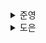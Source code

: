 <details>
  <summary>준영</summary>
  # 리액트 컨텍스트를 이용한 컴포넌트 상태 공유

리액트 16.3 버전부터 `Context`라는 기능을 제공하기 시작했다.<br/>
이를 통해 Props 대신 컴포넌트 간 데이터를 전달할 수 있다.<br/>
따라서 이를 상태와 결합하여 전역 상태로 사용할 수 있다.

> `useContext` + `useState` ⇒ 전역 상태를 위한 커스텀 훅으로 활용!

하지만 `Context` 활용으로 불필요한 렌더링이 발생할 수 있으므로 전역 상태를 여러 조각으로 나누어 사용하는 것이 권장된다고 한다.<br/>
✅ `Context Provider`를 필요에 따라 범위를 잘 지정하여 사용하라는 말인 것 같다.

## useState와 useContext 탐구하기

useState와 useContext를 조합하여 만든 전역 상태를 통해 props drilling을 줄일 수 있다.<br/>
drilling의 깊이가 깊어지면 중간에 거쳐가는 컴포넌트에서 사용하지 않는 prop 때문에 가독성을 해치고, 이는 프로젝트의 크기가 커질수록 악영향을 미치게 된다.

```jsx
const App = () => {
  const [count, setCount] = useState(0);
	return <Parent count={count} setCount={setCount}/>
}

const Parent = ({ count, setCount }) => {
  return (
    <>
      <Child1 count={count} setCount={setCount} />
      <Child2 count={count} setCount={setCount} />
    </>
  );
};
```

위의 코드에서 Parent 컴포넌트는 `count`와 `setCount`를 props로 전달 받아 Child 컴포넌트에 넘겨준다.<br/>
하지만 Parent 컴포넌트에서는 두 prop을 전혀 활용하지 않고 있기 때문에 없애는 편이 좀더 합리적일 수도 있다.<br/>
따라서 이를 `Context`를 통해 바꿔보자

```jsx
const CountStateContext = createContext({
	count: 0,
	setCount: () => {},
});

const App = () => {
  const [count, setCount] = useState(0);
	return (
		<CountStateContext.Provider
			value={{ count, setCount }}
		>
			<Parent />
		</CountStateContext.Provider>
	);
}

const Parent = () => {
  return (
    <>
      <Child1 />
      <Child2 />
    </>
  );
};

const Child1 = () => {
	const { count, setCount } = useContext(CountStateContext);
	return ~~~~;
}
const Child2 = () => {
	const { count, setCount } = useContext(CountStateContext);
	return ~~~~;
}
```

## 컨텍스트 이해하기

컨텍스트의 기본 동작은 다음과 같다.

1. 컨텍스트 공급자를 통해 **새로운 컨텍스트 값**을 갖게 된다.
2. **모든 컨텍스트 소비자들은 새로운 값으로 인해 리렌더링**된다.

만약 컨텍스트 값이 변경되지 않았는데도 리렌더링이 발생한다면, `**memo` 혹은 내용 끌어올리기 기법**을 통해 방지할 수 있다.<br/>
`memo`는 컴포넌트를 감싸 사용할 수 있고, 컴포넌트를 **메모이제이션**하여 **같은 props**에 대해서는 리렌더링되지 않도록 한다. 하지만 컨텍스트 값의 변화에 대한 리렌더링을 막을 순 없다.<br/>
✅ 이는 같은 프로바이더 내부에 존재하지만, **전역 상태에 의존성이 없는 자식 컴포넌트들의 불필요한 리렌더링을 줄이기 위해** 사용하는 것 같다.

컨텍스트에 **객체**를 사용할 때에는 주의가 필요하다.<br/>
객체는 여러 값을 포함할 수 있지만, 컨텍스트 소비자 컴포넌트들은 이 값을 모두 사용하지 않을 수도 있다.<br/>
여러 컴포넌트에서 다른 값을 사용하지만 하나의 컨텍스트의 객체 안에 값을 넣어둘 경우, 하나의 전역 상태 값의 갱신으로 인해 모든 소비자 컴포넌트들이 리렌더링되는 불상사가 생길 수 있다.

하지만 이 또한 성능에 큰 영향이 없다면 오버엔지니어링일 수 있으니 조심하자!

## 전역 상태를 위한 컨텍스트 만들기

위에서 언급한 합쳐진 큰 객체 사용으로 인한 한계점은 단순히 `작은 상태 조각 만들기`를 통해 극복할 수 있다.

```jsx
// 합쳐진 큰 객체
const CountContext = createContext({ count1: 0, count2: 0, ... });

// 작은 상태 조각 만들기
const Count1Context = createContext({ count1: 0, ... });
const Count2Context = createContext({ count2: 0, ... });

=> 말은 거창하지만 위와 같이 단순히 같은 주제의 데이터끼리 하나의 컨텍스트로 묶어 합쳐진 큰 객체 사용에서
	 하나의 상태 변경으로 인한 여러 소비자 컴포넌트의 리렌더링을 줄일 수 있다.
```

하지만 이 경우, 공급자 컴포넌트의 중첩이 많이 쌓일 수 있다.

## useReducer로 하나의 상태를 만들고 여러 개의 컨텍스트로 전파하기

두번째 해결 방법은 여러 컨텍스트를 사용하여 상태 조각을 배포하고, 배포하는 함수 또한 하나의 컨텍스트로 등록하여 사용하는 것이다.<br/>
지금까지의 예시를 가지고 이야기를 하자면 count1, count2를 각각의 컨텍스트로 나누고 상태 갱신 함수 또한 컨텍스트로 나누어 두는 것이다.

```tsx
const Count1Context = createContext(0);
const Count2Context = createContext(0);
const DispatchContext = createContext<Dispatch<Action>>(() => {});

const Count1 = () => {
	const count1 = useContext(Count1Context);
	const dispatch = useContext(DispatchContext);

	return (
		<>
			<button onClick={() => dispatch({ type: ACITON_NAME })}>
			</button>
			// ...
		</>
	)
};

const Count2 = () => {
	const count2 = useContext(Count2Context);
	const dispatch = useContext(DispatchContext);

	return (
		<>
			<button onClick={() => dispatch({ type: ACITON_NAME })}>
			</button>
			// ...
		</>
	)
}

// 상위 컴포넌트에서 useReducer를 통해 상태를 생성하고, 공급자를 통해 컨텍스트에 값을 넣어줌
```

✅ 이때 그럼 합쳐진 큰 객체를 사용할 때는 리렌더링이 발생하지만, `useReducer`를 사용하였을때 리렌더링이 발생하지 않는 이유는 뭘까?<br/>
`useReducer`를 통해 객체의 상태로 선언되었지만, 각각 다른 컨텍스트에 등록이 되었다. 그리고 `dispatch` 함수를 통해 상태 값이 업데이트된다.<br/>
리듀서에 전달된 `action`을 통해 객체 상태 내부의 하나의 값을 업데이트하여 객체 상태가 새롭게 만들어지긴 하지만, 컨텍스트가 나누어져 있기 때문에 해당 값을 구독하고 있는 소비자 컴포넌트만 리렌더링이 되는 것이 아닐까 조심스럽게 추측해본다.

## 컨텍스트 사용을 위한 모범 사례

### 사용자 정의 훅과 공급자 컴포넌트 만들기

```tsx
type CountContextType = [
	number,
	Dispatch<SetStateAction<number>>
];

const CountContext = createContext<CountContext | null>(null);

// 공급자 컴포넌트
export const CountProvider = ({
	children
} : {
	children: ReactNode
}) => (
	<CounterContext.Provider value={useState(0)}>
		{children}
	</CounterContext.Provider>
);

// 사용자 정의 훅
export const useCount = () => {
	cosnt value = useContext(CountContext);
	if(value == null) throw new Error("Provider missing!");
	return value;
}
```

`<CounterContext.Provider value={useState(0)}>` 와 같은 코드로 상태를 선언하고, 다시 선언된 상태와 업데이트 함수를 할당해주는 코드를 한줄로 줄일 수 있다.<br/>
또한 기본값으로 `null`을 넣어 공급자 컴포넌트를 통해 이를 초기화하지 않으면 사용할 수 없도록 지정하여 에러를 방지하고 항상 공급자가 필요함을 나타낼 수 있다.

### 사용자 정의 훅이 있는 팩토리 패턴

```tsx
const createStateContext = (
	useValue: (init) => State,
) => {
  const StateContext = createContext(null);
  const StateProvider = ({
	  initialValue,
	  children
	}) => (
		<StateContext.Provider value={useValue(initialValue)}>
			{children}
		</StateContext.Provider>;
  );

  const useContextState = () => {
    const value = useContext(StateContext);
    if (value === null) throw new Error('Provider missing!');
    return value;
  };

  return [StateProvider, useContextState] as const
};
```

매번 전역 상태를 새로 정의할 때마다 사용자 정의 훅과 공급자 컴포넌트를 만드는 일은 반복적이고 중복된 코드가 존재하는 작업일 수 있다.<br/>
따라서 위와 같이 팩토리 패턴을 통해 이를 일반화하여 사용할 수 있다.

### reduceRight를 이용한 공급자 중첩 방지

많은 컨텍스트로 인해 공급자 컴포넌트가 계속 중첩된다면 `Callback Hell`과 같이 가독성을 저하시킨다.<br/>
이때 책에서는 `reduceRight`를 통해 리팩토링하는 방법을 소개한다.<br/>
`reduceRight`는 `reduce`와 동일하게 동작하지만, 0번 인덱스부터 실행하는 `reduce`와 다르게 **마지막 인덱스부터 0번 인덱스 순서로 실행**하는 함수이다.

```tsx
const App = () => {
	const providers = [...]; as const;

	return providers.reduceRight(
		(children, [Component, props]) =>
			createElement(Component, props, children),
		<Parent />,
	);
};
```

이 외에도 **고차 컴포넌트(HOC)**를 통해 개선할 수 있다고 한다.
</details><details>
  <summary>도은</summary>
  ### useState와 useContext 탐구하기

**`📌 너무 좋았던 자료 공유!`**

- [다른 사람들이 안 알려주는 리액트에서 Context API 잘 쓰는 방법](https://velog.io/@velopert/react-context-tutorial)

#### useCotext와 useState 사용하기

```jsx
const App = () => {
  const [count, setCount] = useState(0);

  return (
    <CountStateContext.Provider value={{ count, setCount }}>
      <Parent />
    </CountStateContext.Provider>
  );
};
```

- 가까운 `Provider`로부터 컨텍스트 값을 가져온다.

### 컨텍스트 이해하기

```
💡 Provider가 새로운 값을 갖게 되면, 이 값을 사용하고 있는 컴포넌트들은 모두 리렌더링된다.
``
```

#### 컨텍스트 전파의 작동 방식

내용 끌어올리기 또는 memo를 사용하면
**Context의 값이 변경되지 않았는데도 리렌더링이 발생하는 것을 방지**할 수 있다.

```jsx
const ColorContext = createContext('black');

const ColorComponent = () => {
  const color = useContext(ColorContext);
  const renderCount = useRef(1);

  useEffect(() => {
    renderCount.current += 1;
  });

  return (
    <div style={{ color }}>
      Hello {color} (renders: {renderCount.current})
    </div>
  );
};
```

```
💡 memo도 컨텍스트 값을 사용하고 있는 컴포넌트의 리렌더링을 막지는 못한다.
```

#### 컨텍스트에 객체를 사용할 때의 한계점

```jsx
const CountContext = createContext({ count1: 0, count2: 0 });
```

위와 같이 만들고, Component1에서는 count1만을 가져와 사용하고 Component2에서는 count2만을 가져와 사용한다고 해보자.

👉 이럴 경우, count1이 변경 → context 값 변경 → 이를 사용하고 있는 모든 컴포넌트 리렌더링

즉, 사용하고 있지 않던 Component2도 같은 context를 사용하고 있다는 이유만으로 리렌더링

### 전역 상태를 위한 컨텍스트 만들기

```
📌 궁금한 점
- 전역 상태를 위하지 않은 컨텍스트도 있는가?
```

- 원래, props drilling을 피하기 위해 사용되었는데
- 이걸 useState와 useReducer와 조합하면서 전역 상태를 관리할 수 있게 된 것

```
🤔 컨텍스트를 전역 상태로 사용했을 때, 리렌더링 문제 존재 어떻게 해결해볼 수 있을까?
```

#### 1. 작은 상태 조각 만들기

- 합쳐진 큰 객체 사용 X → 각 조각에 대한 컨텍스트

👉 상태마다 컨텍스트를 따로 두어, 다같이 리렌더링이 되던 문제를 해결하고 싶은 것

#### 2. useReducer로 하나의 상태를 만들고 여러 컨텍스트로 전파하기

- 단일 상태를 만들고, 여러 컨텍스트를 사용해 상태 조각을 배포
- 상태와 상태를 업데이트 하는 함수를 각각의 컨텍스트로

👉 useReducer 하나를 통해 상태들(ex. count1, count2)를 관리하고 Provider는 따로 둔다

**즉, 관리는 한 곳에서 하되, 전파를 따로 해주는 것으로 이해했다.**

### 컨텍스트 사용을 위한 모범 사례

전역 상태를 위한 컨텍스트를 다루는 세 가지 패턴

- 커스텀 훅과 Provider 컴포넌트 만들기
- 커스텀 훅이 있는 팩토리 패턴
- reduceRight를 이용한 Provider 중첩 방지하기

#### 1. 커스텀 훅과 Provider 컴포넌트 만들기

- 상태를 생성하고 Provider에 전달하는 로직을 Provider 컴포넌트로 만들 수 있다.

```jsx
export const Count1Provider = ({ children }) => {
  return <Count1Context.Provider value={useState(0)}>{children}</Count1Context.Provider>;
};
```

- useContext로 값을 가져올 때, 상위에 Provider가 없으면 에러가 발생하게 되는데
- 올바를 때는 값을, 올바르지 않을 때는 에러를 던지는 로직을 커스텀 훅으로

```jsx
export const useCount1 = () => {
  const value = useContext(Count1Context);
  if (value === null) throw new Error('Provider missing');
  return value;
};
```

#### 2. 커스텀 훅이 있는 팩토리 패턴

- 커스텀 훅을 만들고 Provider 컴포넌트를 만드는 것은 반복적일 수 있다.
  - 상태가 필요할 때마다 해야하는 것이므로

```jsx
const createStateContext = (useValue) => {
  const StateContext = createContext(null);
  const StateProvider = ({ initialValue, children }) => {
    return <StateContext.Provider value={useValue(initialValue)}>{children}</StateContext.Provider>;
  };

  const useContextState = () => {
    const value = useContext(StateContext);
    if (value === null) throw new Error('Provider missing');
    return value;
  };

  return [StateProvider, useContextState] as const
};
```

```
📌 toss/slash에서도 이런 느낌(?)의 유틸을 제공하고 있다.
```

- [buildContext](https://www.slash.page/ko/libraries/react/react/src/utils/buildContext.i18n)
- [코드 뜯어보기](https://github.com/toss/slash/blob/main/packages/react/react/src/utils/buildContext.tsx)

#### 3. reduceRight를 이용한 Provider 중첩 방지

- reduceRight = reduce랑 똑같은데, 마지막 index부터 출발
- reduceRight를 사용하여 Provider를 return 하는 로직을 리팩터링 가능

</details>
